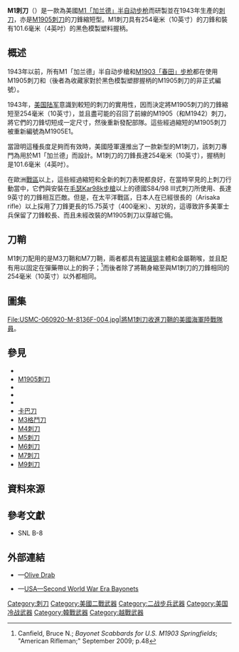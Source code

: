 {{noteTA
|G1=軍事
|G2=長度單位
|G3=Firearms
}}
{{about|一款匕首型[[刺刀|刺刀]]|其他意思|M1}}
{{Infobox Weapon
| name = M1刺刀<br />{{Lang|en|M1 Bayonet}}
| image = File:World-War-II-US-Military-Bayonets.jpg
| image_size = 300px
| caption= 第二次世界大戰當中的各款美國軍用刺刀。從上而下展示的是[[M1905刺刀|M1905刺刀]]（{{Link-en|烤藍|Bluing (steel)}}版本）、'''M1刺刀'''、M1905E1[[布伊刀|布伊刀]]刀鋒式刺刀（M1905的縮短版本）和[[M1卡宾枪|M1卡宾枪]]（最底部）所配用、裝有[[牛皮|牛皮]]握柄的[[M4刺刀|M4刺刀]]。
| origin = {{flagcountry|United States|1896}}
| type = [[刺刀|刺刀]]
<!-- Type selection -->| is_ranged = 
| is_bladed = yes
| is_explosive = 
| is_artillery = 
| is_vehicle = 
| is_missile = 
| is_UK = <!-- Service history -->
| service = 1943年—
| used_by = 
| wars = <div class="NavFrame collapsed" style="color: black; background-color: #FFFFFF; margin: 0 auto; padding: 0 10px; text-align: left;"><div class="NavHead" style="background-color: #FFFFFF; margin: 0 auto; padding: 0 10px; font-weight:normal;"></div><div class="NavContent" style="background-color: #FFFFFF; margin: 0 auto; padding: 0 10px;">
* '''[[第二次世界大战|第二次世界大战]]'''
* [[朝鲜战争|1950年朝鲜战争]]
</div>
</div><!-- Production history -->
| designer = 
| design_date = 1940年代
| manufacturer= 
| unit_cost = 
| production_date = 1943年—
| number = 
| variants = 
<!-- General specifications -->| spec_label = 
| weight = <!-- [[千克|千克]]（[[磅|磅]]） -->
| length = 355.6毫米（14英吋）
| part_length = 254毫米（10英吋）
| width = <!-- 毫米（英寸） -->
| height = <!-- 毫米（英寸） -->
| diameter= <!-- 毫米（英寸） -->
| crew= <!-- 1人 -->
<!-- Ranged weapon specifications -->
| cartridge = 
| cartridge_weight = 
| caliber = 
| barrels = 
| action = 
| mode = 
| rate = 
| velocity = 
| energy = 
| range = 
| max_range = 
| feed = 
| sights = 
<!-- 火炮規格 -->| breech = 
| recoil = 
| carriage = 
| elevation = 
| traverse = <!-- 刃器規格 -->
| blade_type = 矛點
| hilt_type = 
| sheath_type = <div class="NavFrame collapsed" style="color: black; background-color: #FFFFFF; margin: 0 auto; padding: 0 10px; text-align: left;"><div class="NavHead" style="background-color: #FFFFFF; margin: 0 auto; padding: 0 10px; font-weight:normal;"></div><div class="NavContent" style="background-color: #FFFFFF; margin: 0 auto; padding: 0 10px;">
* M3刀鞘
* M7刀鞘
</div>
</div>
| head_type = 
| haft_type = <!-- 爆炸物內填炸藥規格 -->
| filling = 
| filling_weight = 
| detonation = 
| yield = <!-- 車輛/飛彈規格 -->
| armour = 
| primary_armament = 
| secondary_arament = 
| engine = 
| engine_power = 
| transmission = 
| payload_capacity = 
| fuel_capacity = 
| pw_ratio = 
| suspension = 
| clearance = 
| vehicle_range = 
| speed = 
| guidance = 
| steering = <!-- Missiles only -->
| wingspan = 
| propellant = 
| ceiling = 
| altitude = 
| depth = 
| boost = 
| accuracy = 
| launch_platform = 
| transport = 
}}

'''M1刺刀'''（{{Lang-en|'''M1 bayonet'''}}）是一款為美國[[M1加兰德步枪|M1「加兰德」]][[半自动步枪|半自动步枪]]而研製並在1943年生產的[[刺刀|刺刀]]，亦是[[M1905刺刀|M1905刺刀]]的刀鋒縮短型。M1刺刀具有254毫米（10英寸）的刀鋒和裝有101.6毫米（4英吋）的黑色模製塑料握柄。

== 概述 ==
1943年以前，所有M1「加兰德」半自动步槍和[[M1903春田步槍|M1903「春田」]][[步枪|步枪]]都在使用M1905刺刀和{{Link-jp|M1942刺刀|M1942 (銃剣)}}（後者為收藏家對於黑色模製塑膠握柄的M1905刺刀的非正式編號）。 

1943年，[[美国陆军|美国陆军]]意識到較短的刺刀的實用性，因而決定將M1905刺刀的刀鋒縮短至254毫米（10英寸），並且盡可能的召回了前線的M1905（和M1942）刺刀，將它們的刀鋒切短成一定尺寸，然後重新發配部隊。這些經過縮短的M1905刺刀被重新編號為M1905E1。

當證明這種長度足夠而有效時，美國陸軍還推出了一款新型的M1刺刀，該刺刀專門為用於M1「加兰德」而設計。M1刺刀的刀鋒長達254毫米（10英寸），握柄則是101.6毫米（4英吋）。

在歐洲[[戰區|戰區]]以上，這些經過縮短和全新的刺刀表現都良好，在當時罕見的上刺刀行動當中，它們與安裝在[[毛瑟Kar98k步槍|毛瑟Kar98k步槍]]以上的德國S84/98 III式刺刀所使用、長達9{{frac|3|4}}英寸的刀鋒相互匹敵。但是，在太平洋戰區，日本人在已經很長的{{Link-ja|有坂步槍|有坂銃}}（Arisaka rifle）以上採用了刀鋒更長的15.75英寸（400毫米）、刃狀的{{Link-ja|三十年式刺刀|三十年式銃剣|三十年式}}{{Link-en|劍型刺刀|Sword bayonet}}，這導致許多美軍士兵保留了刀鋒較長、而且未經改裝的M1905刺刀以穿越它倆。

== 刀鞘 ==
M1刺刀配用的是M3刀鞘和M7刀鞘，兩者都具有[[玻璃钢|玻璃钢]]主體和金屬鞘喉，並且配有用以固定在彈藥帶以上的鉤子；<ref name="canfield">Canfield, Bruce N.; ''Bayonet Scabbards for U.S. M1903 Springfields''; "American Rifleman;" September 2009; p.48</ref>而後者除了將鞘身縮至與M1刺刀的刀鋒相同的254毫米（10英寸）以外都相同。

== 圖集 ==
<gallery widths="125px" heights="125px">
<!-- File:M1bayonet.JPG|裝有黑色模製塑料握柄的M1刺刀。 -->
File:USMC-060920-M-8136F-004.jpg|將M1刺刀收進刀鞘的美國海軍陸戰隊員。
</gallery>

== 參見 ==
* {{Link-en|美國武裝部隊單兵武器列表|List of individual weapons of the U.S. Armed Forces}}
* [[M1905刺刀|M1905刺刀]]
* {{Link-en|M1917刺刀|M1917 bayonet}}
* {{Link-jp|M1942刺刀|M1942 (銃剣)}}
* {{Link-en|V-42細刃匕首|V-42 stiletto}}
* [[卡巴刀|卡巴刀]]
* [[M3格鬥刀|M3格鬥刀]]
* [[M4刺刀|M4刺刀]]
* [[M5刺刀|M5刺刀]]
* [[M6刺刀|M6刺刀]]
* [[M7刺刀|M7刺刀]]
* [[M9刺刀|M9刺刀]]
<!-- == 註釋 ==
{{notelist}} -->
== 資料來源 ==
<div class="references-small">
<references />
</div>

== 參考文獻 ==
* SNL B-8

== 外部連結 ==
* {{en icon}}—[https://olive-drab.com/od_edged_weapons_bayonet_m1.php Olive Drab] {{Wayback|url=https://olive-drab.com/od_edged_weapons_bayonet_m1.php |date=20201124142759 }}
* {{en icon}}—[http://worldbayonets.com/Bayonet_Identification_Guide/United_States__WW_II_/us_ww_2.html USA—Second World War Era Bayonets] {{Wayback|url=http://worldbayonets.com/Bayonet_Identification_Guide/United_States__WW_II_/us_ww_2.html |date=20200722151104 }}

[[Category:刺刀|Category:刺刀]]
[[Category:美國二戰武器|Category:美國二戰武器]]
[[Category:二战步兵武器|Category:二战步兵武器]]
<!-- [[Category:美國二戰步兵武器|Category:美國二戰步兵武器]] -->
[[Category:美国冷战武器|Category:美国冷战武器]]
[[Category:韓戰武器|Category:韓戰武器]]
[[Category:越戰武器|Category:越戰武器]]